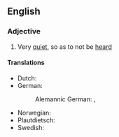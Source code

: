 ==English==

===Adjective===
{{head|en|adjective|head=(as) [[quiet]] as a [[mouse]]}}

# {{lb|en|simile}} Very [[quiet]], so as to not be [[heard]]

====Translations====
{{trans-top|very quiet}}
* Dutch: {{t+|nl|muisstil}}
* German: {{t|de|mäuschenstill}}
*: Alemannic German: {{t|gsw|müüslistile}}, {{t|gsw|müüslistill}}
{{trans-mid}}
* Norwegian: {{t|no|stille som en mus}}
* Plautdietsch: {{t|pdt|muskjestell}}
* Swedish: {{t|sv|tyst som en mus}}
{{trans-bottom}}